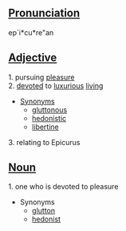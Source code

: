 ==[[Pronunciation]]==
ep`i*cu*re"an

==[[Adjective]]==
1. pursuing [[pleasure]] <br>
2. [[devote]]d to [[luxurious]] [[live|living]]
* [[Synonym]]s
** [[gluttonous]]
** [[hedonistic]]
** [[libertine]]
3. relating to Epicurus

==[[Noun]]==
1. one who is devoted to pleasure
* Synonyms
** [[glutton]]
** [[hedonist]]